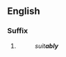 {{also|ably}}
==English==

===Suffix===
{{en-suffix|sort=ably}}

# {{non-gloss definition|Used to form [[adverb]]s corresponding to [[adjective]]s that end in [[-able]].}}
#: ''suit'''ably'''''
